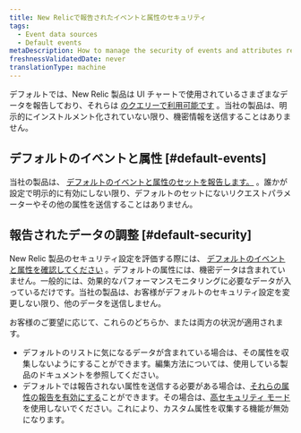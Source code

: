 ```yaml
---
title: New Relicで報告されたイベントと属性のセキュリティ
tags:
  - Event data sources
  - Default events
metaDescription: How to manage the security of events and attributes reported to New Relic.
freshnessValidatedDate: never
translationType: machine
---
```


デフォルトでは、New Relic 製品は UI チャートで使用されているさまざまなデータを報告しており、それらは [のクエリーで利用可能です](/docs/using-new-relic/data/understand-data/query-new-relic-data) 。当社の製品は、明示的にインストルメント化されていない限り、機密情報を送信することはありません。

## デフォルトのイベントと属性 [#default-events]

当社の製品は、 [デフォルトのイベントと属性のセットを報告します。](/docs/insights/insights-data-sources/default-data/insights-default-data-other-new-relic-products) 。誰かが設定で明示的に有効にしない限り、デフォルトのセットにないリクエストパラメーターやその他の属性を送信することはありません。

## 報告されたデータの調整 [#default-security]

New Relic 製品のセキュリティ設定を評価する際には、 [デフォルトのイベントと属性を確認してください](/docs/insights/insights-data-sources/default-data/insights-default-data-other-new-relic-products) 。デフォルトの属性には、機密データは含まれていません。一般的には、効果的なパフォーマンスモニタリングに必要なデータが入っているだけです。当社の製品は、お客様がデフォルトのセキュリティ設定を変更しない限り、他のデータを送信しません。

お客様のご要望に応じて、これらのどちらか、または両方の状況が適用されます。

* デフォルトのリストに気になるデータが含まれている場合は、その属性を収集しないようにすることができます。編集方法については、使用している製品のドキュメントを参照してください。
* デフォルトでは報告されない属性を送信する必要がある場合は、[それらの属性の報告を有効にする](/docs/insights/insights-data-sources/custom-data/send-custom-data-insights)ことができます。その場合は、[高セキュリティ モード](/docs/accounts-partnerships/accounts/security/high-security)を使用しないでください。これにより、カスタム属性を収集する機能が無効になります。